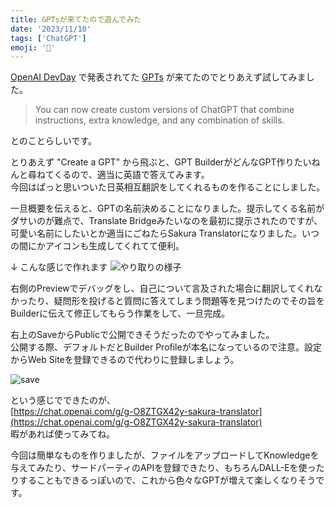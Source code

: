 ```yaml
---
title: GPTsが来てたので遊んでみた
date: '2023/11/10'
tags: ['ChatGPT']
emoji: '🤖'
---
```


[OpenAI DevDay](https://www.youtube.com/live/U9mJuUkhUzk?si=wAh8R8bAO8eDI-e5) で発表されてた [GPTs](https://openai.com/blog/introducing-gpts) が来てたのでとりあえず試してみました。
> You can now create custom versions of ChatGPT that combine instructions, extra knowledge, and any combination of skills.

とのことらしいです。

とりあえず "Create a GPT" から飛ぶと、GPT BuilderがどんなGPT作りたいねんと尋ねてくるので、適当に英語で答えてみます。  
今回はぱっと思いついた日英相互翻訳をしてくれるものを作ることにしました。

一旦概要を伝えると、GPTの名前決めることになりました。提示してくる名前がダサいのが難点で、Translate Bridgeみたいなのを最初に提示されたのですが、可愛い名前にしたいとか適当にごねたらSakura Translatorになりました。いつの間にかアイコンも生成してくれてて便利。

↓ こんな感じで作れます
![やり取りの様子](./image/F-iNrP3bwAAjX01.jpg)  

右側のPreviewでデバッグをし、自己について言及された場合に翻訳してくれなかったり、疑問形を投げると質問に答えてしまう問題等を見つけたのでその旨をBuilderに伝えて修正してもらう作業をして、一旦完成。

右上のSaveからPublicで公開できそうだったのでやってみました。  
公開する際、デフォルトだとBuilder Profileが本名になっているので注意。設定からWeb Siteを登録できるので代わりに登録しましょう。

![save](./image/1110pub.png)

という感じでできたのが、  
[https://chat.openai.com/g/g-O8ZTGX42y-sakura-translator](https://chat.openai.com/g/g-O8ZTGX42y-sakura-translator)  
暇があれば使ってみてね。

今回は簡単なものを作りましたが、ファイルをアップロードしてKnowledgeを与えてみたり、サードパーティのAPIを登録できたり、もちろんDALL-Eを使ったりすることもできるっぽいので、これから色々なGPTが増えて楽しくなりそうです。
